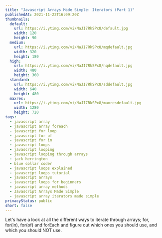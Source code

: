 ```yaml
---
title: "Javascript Arrays Made Simple: Iterators (Part 1)"
publishedAt: 2021-11-22T16:09:20Z
thumbnails:
  default:
    url: https://i.ytimg.com/vi/NaJI7RkSPx8/default.jpg
    width: 120
    height: 90
  medium:
    url: https://i.ytimg.com/vi/NaJI7RkSPx8/mqdefault.jpg
    width: 320
    height: 180
  high:
    url: https://i.ytimg.com/vi/NaJI7RkSPx8/hqdefault.jpg
    width: 480
    height: 360
  standard:
    url: https://i.ytimg.com/vi/NaJI7RkSPx8/sddefault.jpg
    width: 640
    height: 480
  maxres:
    url: https://i.ytimg.com/vi/NaJI7RkSPx8/maxresdefault.jpg
    width: 1280
    height: 720
tags:
  - javascript array
  - javascript array foreach
  - javascript for loop
  - javascript for of
  - javascript for in
  - javascript loops
  - javascript looping
  - javascript looping through arrays
  - jack herrington
  - blue collar coder
  - javascript loops explained
  - javascript loops tutorial
  - javascript arrays
  - javascript loops for beginners
  - javascript array methods
  - Javascript Arrays Made Simple
  - javascript array iterators made simple
privacyStatus: public
short: false
---
```

  
Let's have a look at all the different ways to iterate through arrays; for, for(in), for(of) and forEach and figure out which ones you should use, and which you should NOT use.
